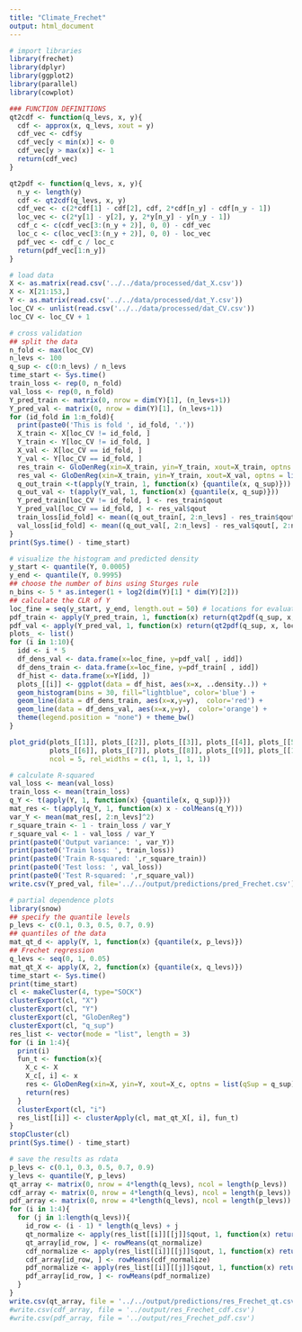 ```yaml
---
title: "Climate_Frechet"
output: html_document
---
```



```r
# import libraries
library(frechet)
library(dplyr)
library(ggplot2)
library(parallel)
library(cowplot)
```

```r
### FUNCTION DEFINITIONS
qt2cdf <- function(q_levs, x, y){
  cdf <- approx(x, q_levs, xout = y)
  cdf_vec <- cdf$y
  cdf_vec[y < min(x)] <- 0
  cdf_vec[y > max(x)] <- 1
  return(cdf_vec)
}

qt2pdf <- function(q_levs, x, y){
  n_y <- length(y)
  cdf <- qt2cdf(q_levs, x, y)
  cdf_vec <- c(2*cdf[1] - cdf[2], cdf, 2*cdf[n_y] - cdf[n_y - 1])
  loc_vec <- c(2*y[1] - y[2], y, 2*y[n_y] - y[n_y - 1])
  cdf_c <- c(cdf_vec[3:(n_y + 2)], 0, 0) - cdf_vec
  loc_c <- c(loc_vec[3:(n_y + 2)], 0, 0) - loc_vec
  pdf_vec <- cdf_c / loc_c
  return(pdf_vec[1:n_y])
}


```

```r
# load data
X <- as.matrix(read.csv('../../data/processed/dat_X.csv'))
X <- X[21:153,]
Y <- as.matrix(read.csv('../../data/processed/dat_Y.csv'))
loc_CV <- unlist(read.csv('../../data/processed/dat_CV.csv'))
loc_CV <- loc_CV + 1
```


```r
# cross validation
## split the data
n_fold <- max(loc_CV)
n_levs <- 100
q_sup <- c(0:n_levs) / n_levs
time_start <- Sys.time()
train_loss <- rep(0, n_fold)
val_loss <- rep(0, n_fold)
Y_pred_train <- matrix(0, nrow = dim(Y)[1], (n_levs+1))
Y_pred_val <- matrix(0, nrow = dim(Y)[1], (n_levs+1))
for (id_fold in 1:n_fold){
  print(paste0('This is fold ', id_fold, '.'))
  X_train <- X[loc_CV != id_fold, ]
  Y_train <- Y[loc_CV != id_fold, ]
  X_val <- X[loc_CV == id_fold, ]
  Y_val <- Y[loc_CV == id_fold, ]
  res_train <- GloDenReg(xin=X_train, yin=Y_train, xout=X_train, optns = list(qSup = q_sup))
  res_val <- GloDenReg(xin=X_train, yin=Y_train, xout=X_val, optns = list(qSup = q_sup))
  q_out_train <-t(apply(Y_train, 1, function(x) {quantile(x, q_sup)}))
  q_out_val <- t(apply(Y_val, 1, function(x) {quantile(x, q_sup)}))
  Y_pred_train[loc_CV != id_fold, ] <- res_train$qout
  Y_pred_val[loc_CV == id_fold, ] <- res_val$qout
  train_loss[id_fold] <- mean((q_out_train[, 2:n_levs] - res_train$qout[, 2:n_levs])^2)
  val_loss[id_fold] <- mean((q_out_val[, 2:n_levs] - res_val$qout[, 2:n_levs])^2)
}
print(Sys.time() - time_start)
```

```r
# visualize the histogram and predicted density
y_start <- quantile(Y, 0.0005)
y_end <- quantile(Y, 0.9995)
## choose the number of bins using Sturges rule
n_bins <- 5 * as.integer(1 + log2(dim(Y)[1] * dim(Y)[2]))
## calculate the CLR of Y
loc_fine = seq(y_start, y_end, length.out = 50) # locations for evaluation and visualization
pdf_train <- apply(Y_pred_train, 1, function(x) return(qt2pdf(q_sup, x, loc_fine)))
pdf_val <- apply(Y_pred_val, 1, function(x) return(qt2pdf(q_sup, x, loc_fine)))
plots_ <- list()
for (i in 1:10){
  idd <- i * 5
  df_dens_val <- data.frame(x=loc_fine, y=pdf_val[ , idd])
  df_dens_train <- data.frame(x=loc_fine, y=pdf_train[ , idd])
  df_hist <- data.frame(x=Y[idd, ])
  plots_[[i]] <- ggplot(data = df_hist, aes(x=x, ..density..)) +
  geom_histogram(bins = 30, fill="lightblue", color='blue') +
  geom_line(data = df_dens_train, aes(x=x,y=y),  color='red') + 
  geom_line(data = df_dens_val, aes(x=x,y=y),  color='orange') + 
  theme(legend.position = "none") + theme_bw()
}

plot_grid(plots_[[1]], plots_[[2]], plots_[[3]], plots_[[4]], plots_[[5]],
          plots_[[6]], plots_[[7]], plots_[[8]], plots_[[9]], plots_[[10]],
          ncol = 5, rel_widths = c(1, 1, 1, 1, 1))
```



```r
# calculate R-squared
val_loss <- mean(val_loss)
train_loss <- mean(train_loss)
q_Y <- t(apply(Y, 1, function(x) {quantile(x, q_sup)}))
mat_res <- t(apply(q_Y, 1, function(x) x - colMeans(q_Y)))
var_Y <- mean(mat_res[, 2:n_levs]^2)
r_square_train <- 1 - train_loss / var_Y
r_square_val <- 1 - val_loss / var_Y
print(paste0('Output variance: ', var_Y))
print(paste0('Train loss: ', train_loss))
print(paste0('Train R-squared: ',r_square_train))
print(paste0('Test loss: ', val_loss))
print(paste0('Test R-squared: ',r_square_val))
write.csv(Y_pred_val, file='../../output/predictions/pred_Frechet.csv')
```

```r
# partial dependence plots
library(snow)
## specify the quantile levels
p_levs <- c(0.1, 0.3, 0.5, 0.7, 0.9)
## quantiles of the data
mat_qt_d <- apply(Y, 1, function(x) {quantile(x, p_levs)})
## Frechet regression
q_levs <- seq(0, 1, 0.05)
mat_qt_X <- apply(X, 2, function(x) {quantile(x, q_levs)})
time_start <- Sys.time()
print(time_start)
cl <- makeCluster(4, type="SOCK")
clusterExport(cl, "X")
clusterExport(cl, "Y")
clusterExport(cl, "GloDenReg")
clusterExport(cl, "q_sup")
res_list <- vector(mode = "list", length = 3)
for (i in 1:4){
  print(i)
  fun_t <- function(x){
    X_c <- X
    X_c[, i] <- x
    res <- GloDenReg(xin=X, yin=Y, xout=X_c, optns = list(qSup = q_sup))
    return(res)
  }
  clusterExport(cl, "i")
  res_list[[i]] <- clusterApply(cl, mat_qt_X[, i], fun_t)
}
stopCluster(cl)
print(Sys.time() - time_start)
```


```r
# save the results as rdata
p_levs <- c(0.1, 0.3, 0.5, 0.7, 0.9)
y_levs <- quantile(Y, p_levs)
qt_array <- matrix(0, nrow = 4*length(q_levs), ncol = length(p_levs))
cdf_array <- matrix(0, nrow = 4*length(q_levs), ncol = length(p_levs))
pdf_array <- matrix(0, nrow = 4*length(q_levs), ncol = length(p_levs))
for (i in 1:4){
  for (j in 1:length(q_levs)){
    id_row <- (i - 1) * length(q_levs) + j
    qt_normalize <- apply(res_list[[i]][[j]]$qout, 1, function(x) return(approx(q_sup, x, xout = p_levs)$y))
    qt_array[id_row, ] <- rowMeans(qt_normalize)
    cdf_normalize <- apply(res_list[[i]][[j]]$qout, 1, function(x) return(qt2cdf(q_sup, x, y_levs)))
    cdf_array[id_row, ] <- rowMeans(cdf_normalize)
    pdf_normalize <- apply(res_list[[i]][[j]]$qout, 1, function(x) return(qt2pdf(q_sup, x, y_levs)))
    pdf_array[id_row, ] <- rowMeans(pdf_normalize)
  }
}
write.csv(qt_array, file = '../../output/predictions/res_Frechet_qt.csv')
#write.csv(cdf_array, file = '../output/res_Frechet_cdf.csv')
#write.csv(pdf_array, file = '../output/res_Frechet_pdf.csv')
```

